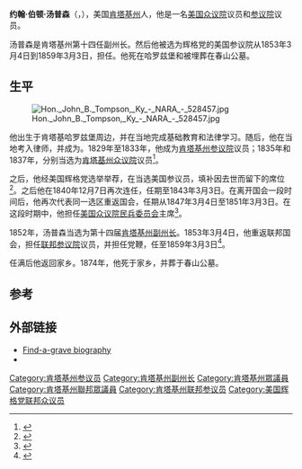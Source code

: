 {{Infobox Officeholder
|name=约翰·伯顿·汤普森
|image=John Burton Thompson cropped.jpg
|alt=
|jr/sr=美国参议员
|state=[[肯塔基州|肯塔基州]]
|term_start=1853年3月4日
|term_end=1859年3月3日
|predecessor={{le|约瑟夫·安德伍德|Joseph R. Underwood}}
|successor={{le|拉扎勒斯·鲍威尔|Lazarus W. Powell}}
|office2=14任[[肯塔基州副州长|肯塔基州副州长]]
|governor2={{le|拉扎勒斯·鲍威尔|Lazarus W. Powell}}
|term_start2=1851年9月2日
|term_end2=1853
|predecessor2=[[约翰·L·赫姆|约翰·L·赫姆]]
|successor2=[[詹姆斯·格林·哈代|詹姆斯·格林·哈代]]
|state3=[[肯塔基州|肯塔基州]]
|district3={{le|肯塔基州第五国会选区|Kentucky's 5th congressional district|第五选区}}
|term_start3=1840年12月7日{{spaced ndash}}1843年3月3日<br />1847年3月4日
|term_end3=1851年3月3日
|predecessor3={{le|西蒙·H·安德森|Simeon H. Anderson}}<br />{{le|布莱恩·拉斯特·扬|Bryan Rust Young}}
|successor3={{le|詹姆斯·W·斯通|James W. Stone}}<br />{{le|詹姆斯·W·斯通|James W. Stone}}
|birth_date={{birth date|1810|12|14|mf=y}}
|birth_place=[[肯塔基州|肯塔基州]][[哈罗兹堡_(肯塔基州)|哈罗兹堡 (肯塔基州)]]
|death_date={{death date and age|1874|1|7|1810|12|14|mf=y}}
|death_place=[[肯塔基州|肯塔基州]][[哈罗兹堡_(肯塔基州)|哈罗兹堡 (肯塔基州)]]
|party=[[美国辉格党|美国辉格党]]、[[一无所知_(政治运动)|一无所知]]（美国人党）
|spouse=
|religion=基督教
|profession=政客、律师
|signature=John-B.-Thompson-sig.jpg
|signature_alt=J. B. Thompson
|footnotes=
}}
'''约翰·伯顿·汤普森'''（{{lang|en|'''John Burton Thompson'''}}，{{bd|1810年|12月14日|1874年|1月7日}}），美国[[肯塔基州|肯塔基州]]人，他是一名[[美国众议院|美国众议院]]议员和[[美国参议院|参议院]]议员。

汤普森是肯塔基州第十四任副州长。然后他被选为辉格党的美国参议院从1853年3月4日到1859年3月3日，担任。他死在哈罗兹堡和被埋葬在春山公墓。

== 生平 ==
[[File:Hon._John_B._Tompson,_Ky_-_NARA_-_528457.jpg|left]]

他出生于肯塔基哈罗兹堡周边，并在当地完成基础教育和法律学习。随后，他在当地考入律师，并成为{{le|联邦律师|Commonwealth's Attorney}}。1829年至1833年，他成为[[肯塔基州参议院|肯塔基州参议院]]议员；1835年和1837年，分别当选为[[肯塔基州众议院|肯塔基州众议院]]议员<ref name="Johnson1912">{{cite book|author=E. Polk Johnson|title=A History of Kentucky and Kentuckians The Leaders and Representative Men in Commerce, Industry and Modern Activities|url=http://books.google.com/books?id=aksVAAAAYAAJ|year=1912|publisher=Lewis Publishing Company|pages=1694–1695}}</ref>。

之后，他经美国辉格党选举举荐，在{{le|美国众议院肯塔基州第五选区|United States House of Representatives, Kentucky District 5}}当选美国参议员，填补因{{le|西蒙·H·安德森|Simeon H. Anderson}}去世而留下的席位<ref name="Boyle1995">{{cite book|author=Diane B. Boyle|title=Senators of the United States A Historical Bibliography : a Compilation of Works by and about Members of the United States Senate, 1789-1995|url=http://books.google.com/books?id=5ARkgBY4MWkC&pg=PA273|year=1995|publisher=U.S. Government Printing Office|page=273}}</ref>。之后他在1840年12月7日再次连任，任期至1843年3月3日。在离开国会一段时间后，他再次代表同一选区重返国会，任期从1847年3月4日至1851年3月3日。在这段时期中，他担任[[美国众议院民兵委员会|美国众议院民兵委员会]]主席<ref name="Capace1999">{{cite book|author=Nancy Capace|title=Encyclopedia of Kentucky|url=http://books.google.com/books?id=Jhf4DaW0goQC&pg=RA1-PA54|date=1 January 1999|publisher=Somerset Publishers, Inc.|isbn=978-0-403-09740-1|page=54}}</ref>。

1852年，汤普森当选为第十四届[[肯塔基州副州长|肯塔基州副州长]]。1853年3月4日，他重返联邦国会，担任[[美国联邦参议院|联邦参议院]]议员，并担任党鞭，任至1859年3月3日<ref name="ByrdWolff1993">{{cite book|author1=Robert C. Byrd|author2=Wendy Wolff|title=Senate, 1789-1989 Historical Statistics, 1789-1992|url=http://books.google.com/books?id=PeHByMYxVm8C&pg=PA66|date=1 October 1993|publisher=Government Printing Office|isbn=978-0-16-063256-3|pages=66}}</ref>。

任满后他返回家乡。1874年，他死于家乡，并葬于春山公墓。

== 参考==
{{reflist}}

==外部链接==
*[http://www.findagrave.com/cgi-bin/fg.cgi?page=gr&GRid=7909122 Find-a-grave biography]
*{{CongBio|T000208}}

{{s-start}}
{{s-par|us-hs}}
{{USRepSuccessionBox
| state=肯塔基州
| district=5
| before={{le|西蒙·H·安德森|Simeon H. Anderson}}
| after= {{le|詹姆斯·W·斯通|James W. Stone}}
| years= 1840年12月7日 – 1843年3月3日
}}
{{USRepSuccessionBox
| state=肯塔基州
| district=5
| before={{le|布莱恩·拉斯特·扬|Bryan Rust Young}}
| after= {{le|詹姆斯·W·斯通|James W. Stone}}
| years= 1847年3月4日 –  1851年3月3日
}}
{{s-off}}
{{succession box
|title=[[肯塔基州副州长|肯塔基州副州长]]
|before=[[约翰·L·赫姆|约翰·L·赫姆]]
|after=[[詹姆斯·格林·哈代|詹姆斯·格林·哈代]]
|years=1852–1853}}
{{s-par|us-sen}}
{{U.S. Senator box
|state=肯塔基州
|class=2
|before={{le|约瑟夫·安德伍德|Joseph R. Underwood}}
|after={{le|拉扎勒斯·鲍威尔|Lazarus W. Powell}}
|alongside={{le|阿奇博尔德·迪克森|Archibald Dixon}}、[[约翰·J·克里滕登|约翰·J·克里滕登]]
|years= 1853年3月4日 – 1859年3月3日}}
{{s-end}}
{{Authority control}}
{{DEFAULTSORT:Thompson, John Burton}}
{{肯塔基州副州长}}
{{肯塔基州联邦参议员}}

[[Category:肯塔基州参议员|Category:肯塔基州参议员]]
[[Category:肯塔基州副州长|Category:肯塔基州副州长]]
[[Category:肯塔基州眾議員|Category:肯塔基州眾議員]]
[[Category:肯塔基州聯邦眾議員|Category:肯塔基州聯邦眾議員]]
[[Category:肯塔基州联邦参议员|Category:肯塔基州联邦参议员]]
[[Category:美国辉格党联邦众议员|Category:美国辉格党联邦众议员]]
